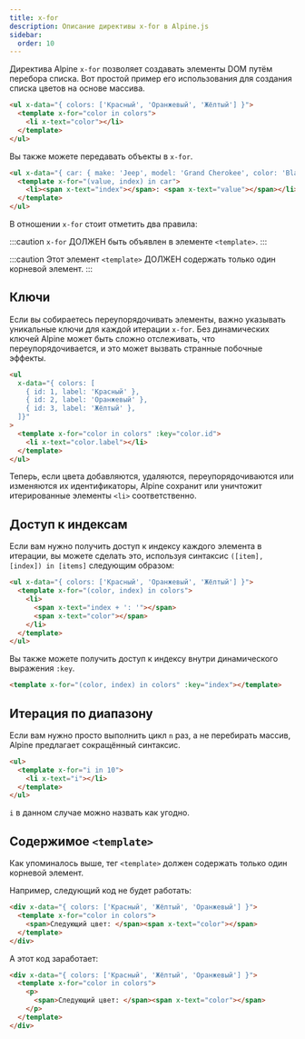 ```yaml
---
title: x-for
description: Описание директивы x-for в Alpine.js
sidebar:
  order: 10
---
```


Директива Alpine `x-for` позволяет создавать элементы DOM путём перебора списка. Вот простой пример его использования для создания списка цветов на основе массива.

```html live "x-for"
<ul x-data="{ colors: ['Красный', 'Оранжевый', 'Жёлтый'] }">
  <template x-for="color in colors">
    <li x-text="color"></li>
  </template>
</ul>
```

Вы также можете передавать объекты в `x-for`.

```html live "x-for"
<ul x-data="{ car: { make: 'Jeep', model: 'Grand Cherokee', color: 'Black' } }">
  <template x-for="(value, index) in car">
    <li><span x-text="index"></span>: <span x-text="value"></span></li>
  </template>
</ul>
```

В отношении `x-for` стоит отметить два правила:

:::caution
    `x-for` ДОЛЖЕН быть объявлен в элементе `<template>`.
:::

:::caution
    Этот элемент `<template>` ДОЛЖЕН содержать только один корневой элемент.
:::

## Ключи

Если вы собираетесь переупорядочивать элементы, важно указывать уникальные ключи для каждой итерации `x-for`. Без динамических ключей Alpine может быть сложно отслеживать, что переупорядочивается, и это может вызвать странные побочные эффекты.

```html ":key"
<ul
  x-data="{ colors: [
    { id: 1, label: 'Красный' },
    { id: 2, label: 'Оранжевый' },
    { id: 3, label: 'Жёлтый' },
  ]}"
>
  <template x-for="color in colors" :key="color.id">
    <li x-text="color.label"></li>
  </template>
</ul>
```

Теперь, если цвета добавляются, удаляются, переупорядочиваются или изменяются их идентификаторы, Alpine сохранит или уничтожит итерированные элементы `<li>` соответственно.

## Доступ к индексам

Если вам нужно получить доступ к индексу каждого элемента в итерации, вы можете сделать это, используя синтаксис `([item], [index]) in [items]` следующим образом:

```html "index"
<ul x-data="{ colors: ['Красный', 'Оранжевый', 'Жёлтый'] }">
  <template x-for="(color, index) in colors">
    <li>
      <span x-text="index + ': '"></span>
      <span x-text="color"></span>
    </li>
  </template>
</ul>
```

Вы также можете получить доступ к индексу внутри динамического выражения `:key`.

```html ":key"
<template x-for="(color, index) in colors" :key="index"></template>
```

## Итерация по диапазону

Если вам нужно просто выполнить цикл `n` раз, а не перебирать массив, Alpine предлагает сокращённый синтаксис.

```html "i in 10"
<ul>
  <template x-for="i in 10">
    <li x-text="i"></li>
  </template>
</ul>
```

`i` в данном случае можно назвать как угодно.

## Содержимое `<template>`

Как упоминалось выше, тег `<template>` должен содержать только один корневой элемент.

Например, следующий код не будет работать:

```html live
<div x-data="{ colors: ['Красный', 'Жёлтый', 'Оранжевый'] }">
  <template x-for="color in colors">
    <span>Следующий цвет: </span><span x-text="color"></span>
  </template>
</div>
```

А этот код заработает:

```html live
<div x-data="{ colors: ['Красный', 'Жёлтый', 'Оранжевый'] }">
  <template x-for="color in colors">
    <p>
      <span>Следующий цвет: </span><span x-text="color"></span>
    </p>
  </template>
</div>
```
